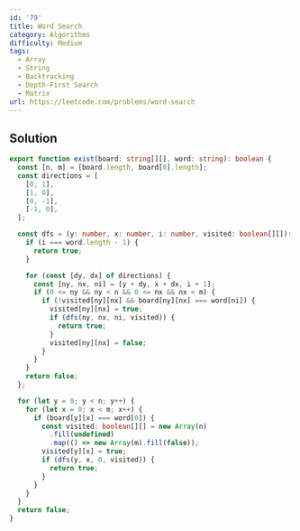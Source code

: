 ```yaml
---
id: '79'
title: Word Search
category: Algorithms
difficulty: Medium
tags:
  - Array
  - String
  - Backtracking
  - Depth-First Search
  - Matrix
url: https://leetcode.com/problems/word-search
---
```


## Solution

```typescript filename="solution.ts" copy
export function exist(board: string[][], word: string): boolean {
  const [n, m] = [board.length, board[0].length];
  const directions = [
    [0, 1],
    [1, 0],
    [0, -1],
    [-1, 0],
  ];

  const dfs = (y: number, x: number, i: number, visited: boolean[][]): boolean => {
    if (i === word.length - 1) {
      return true;
    }

    for (const [dy, dx] of directions) {
      const [ny, nx, ni] = [y + dy, x + dx, i + 1];
      if (0 <= ny && ny < n && 0 <= nx && nx < m) {
        if (!visited[ny][nx] && board[ny][nx] === word[ni]) {
          visited[ny][nx] = true;
          if (dfs(ny, nx, ni, visited)) {
            return true;
          }
          visited[ny][nx] = false;
        }
      }
    }
    return false;
  };

  for (let y = 0; y < n; y++) {
    for (let x = 0; x < m; x++) {
      if (board[y][x] === word[0]) {
        const visited: boolean[][] = new Array(n)
          .fill(undefined)
          .map(() => new Array(m).fill(false));
        visited[y][x] = true;
        if (dfs(y, x, 0, visited)) {
          return true;
        }
      }
    }
  }
  return false;
}
```
